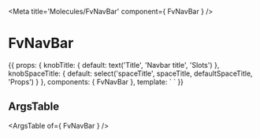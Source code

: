 
<Meta title='Molecules/FvNavBar' component={ FvNavBar } />

# FvNavBar

<Canvas>
<Story name='Common' height='150px'>{{
  props: {
    knobTitle: {
      default: text('Title', 'Navbar title', 'Slots')
    },
    knobSpaceTitle: {
      default: select('spaceTitle', spaceTitle, defaultSpaceTitle, 'Props')
    }
  },
  components: { FvNavBar },
  template: `<FvNavBar
    :title="knobTitle"
    :spaceTitle="knobSpaceTitle"
  >
  </FvNavBar>`
}}</Story>
</Canvas>

## ArgsTable

<ArgsTable of={ FvNavBar } />
